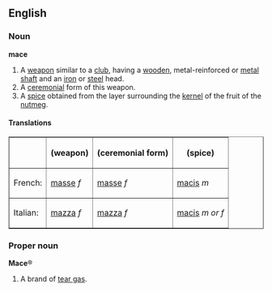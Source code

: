 ==English==
===Noun===
'''mace'''

#A [[weapon]] similar to a [[club]], having a [[wooden]], metal-reinforced or [[metal]] [[shaft]] and an [[iron]] or [[steel]] head. 
#A [[ceremonial]] form of this weapon.
#A [[spice]] obtained from the layer surrounding the [[kernel]] of the fruit of the [[nutmeg]].

====Translations====
<table border="1" align="center" cellpadding="5">
<tr><th>         <th> (weapon)   <th> (ceremonial form) <th> (spice) </tr>
<tr><td>French:  <td> [[masse]] ''f'' <td> [[masse]] ''f'' <td>[[macis]] ''m''</tr>
<tr><td>Italian: <td> [[mazza]] ''f'' <td> [[mazza]] ''f'' <td>[[macis]] ''m or f''</tr>
</table>

===Proper noun===
'''Mace'''&reg;

#A brand of [[tear gas]].